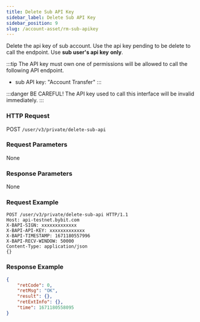 ```yaml
---
title: Delete Sub API Key
sidebar_label: Delete Sub API Key
sidebar_position: 9
slug: /account-asset/rm-sub-apikey
---
```


Delete the api key of sub account. Use the api key pending to be delete to call the endpoint. Use **sub user's api key** **only**.

:::tip
The API key must own one of permissions will be allowed to call the following API endpoint.
* sub API key: "Account Transfer"
:::

:::danger
BE CAREFUL! The API key used to call this interface will be invalid immediately.
:::

### HTTP Request
POST `/user/v3/private/delete-sub-api`

### Request Parameters
None

### Response Parameters
None

### Request Example

```http
POST /user/v3/private/delete-sub-api HTTP/1.1
Host: api-testnet.bybit.com
X-BAPI-SIGN: xxxxxxxxxxxxx
X-BAPI-API-KEY: xxxxxxxxxxxxx
X-BAPI-TIMESTAMP: 1671180557996
X-BAPI-RECV-WINDOW: 50000
Content-Type: application/json
{}
```

### Response Example

```json
{
    "retCode": 0,
    "retMsg": "OK",
    "result": {},
    "retExtInfo": {},
    "time": 1671180558095
}
```
